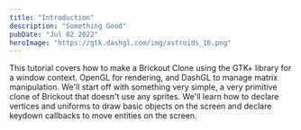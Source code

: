 ```yaml
---
title: "Introduction"
description: "Something Good"
pubDate: "Jul 02 2022"
heroImage: "https://gtk.dashgl.com/img/astroids_16.png"
---
```



This tutorial covers how to make a Brickout Clone using the GTK+ library for a window context. OpenGL for rendering, and DashGL to manage matrix manipulation. We'll start off with something very simple, a very primitive clone of Brickout that doesn't use any sprites. We'll learn how to declare vertices and uniforms to draw basic objects on the screen and declare keydown callbacks to move entities on the screen. 

<Banner title="Brickout" description="Hello World" color="green" />
